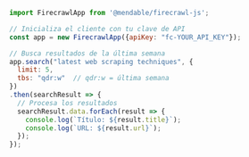 ```js Node
import FirecrawlApp from '@mendable/firecrawl-js';

// Inicializa el cliente con tu clave de API
const app = new FirecrawlApp({apiKey: "fc-YOUR_API_KEY"});

// Busca resultados de la última semana
app.search("latest web scraping techniques", {
  limit: 5,
  tbs: "qdr:w"  // qdr:w = última semana
})
.then(searchResult => {
  // Procesa los resultados
  searchResult.data.forEach(result => {
    console.log(`Título: ${result.title}`);
    console.log(`URL: ${result.url}`);
  });
}); 
```
